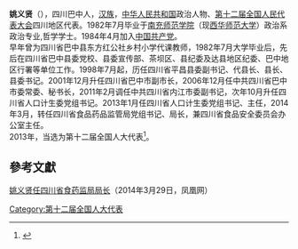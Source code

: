 '''姚义贤'''（{{bd|1957年||}}），四川巴中人，[[汉族|汉族]]，[[中华人民共和国|中华人民共和国]]政治人物、[[第十二届全国人民代表大会|第十二届全国人民代表大会]]四川地区代表。1982年7月毕业于[[南充师范学院|南充师范学院]]（现[[西华师范大学|西华师范大学]]）政治系政治专业,哲学学士。1984年4月加入[[中国共产党|中国共产党]]。<br />
早年曾为四川省巴中县东方红公社乡村小学代课教师，1982年7月大学毕业后，先后在四川省巴中县委党校、县委宣传部、茶坝区、县纪委及达县地区纪委、巴中地区行署等单位工作。1998年7月起，历任四川省平昌县委副书记、代县长、县长、县委书记。2001年12月升任四川省巴中市副市长，2006年12月任中共四川省巴中市委常委、秘书长，2011年2月调任中共四川省内江市委副书记，次年10月升任四川省人口计生委党组书记。2013年1月任四川省人口计生委党组书记、主任，2014年3月，转任四川省食品药品监管局党组书记、局长，兼四川省食品安全委员会办公室主任。<br />
    2013年，当选为第十二届全国人大代表<ref>{{cite news|title=全国人大代表信息-姚义贤|url=http://210.82.31.1:8084/delegate/viewDelegate.action?dbid=122206|accessdate=2013-04-05|newspaper=全国人大网|archive-url=https://web.archive.org/web/20140408212747/http://www.npc.gov.cn/delegate/viewDelegate.action?dbid=122206|archive-date=2014-04-08|dead-url=yes}}</ref>。

==參考文獻==
{{reflist}}
{{中国政治人物小作品}}

[[Category:第十二届全国人大代表|Category:第十二届全国人大代表]]
[http://news.ifeng.com/gundong/detail_2014_03/29/35261039_0.shtml 姚义贤任四川省食药监局局长]{{Wayback|url=http://news.ifeng.com/gundong/detail_2014_03/29/35261039_0.shtml |date=20140408212415 }}（2014年3月29日，凤凰网）